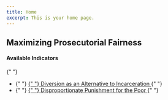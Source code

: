 ```yaml
---
title: Home
excerpt: This is your home page.
---
```



<Section py="2|4|8|10">
  <Container>
    <Grid col="1|2" gap="4|8|12" alignItems="center">
      <Flexbox
        flexDirection="column"
        alignItems="center|flex-start"
        textAlign="center|left"
      >
        <H2 m="0" fontWeight="extrabold" lineHeight="tight">
          Maximizing Prosecutorial Fairness
        </H2>
      </Flexbox>
      <P>
        <H4 m="0">Available Indicators </H4>{" "}
        <ul>
          <li>
            {" "}
            <a href="#diversion-as-an-alternative">
              {" "}
              Diversion as an Alternative to Incarceration
            </a>{" "}
          </li>
          <li>
            {" "}
            <a href="#disproportionate-punishment">
              {" "}
              Disproportionate Punishment for the Poor
            </a>{" "}
          </li>
        </ul>
      </P>
    </Grid>
  </Container>
</Section>

<Container>


<Section maxWidth="750px">


<!-- ### 8.2 -->

<DataWrapChart
  title="Diversion as an Alternative to Incarceration"
  src="https://datawrapper.dwcdn.net/Jnk2k/1/"
/>

<a name="diversion-as-an-alternative"> </a>

<DataWrapChart src="https://datawrapper.dwcdn.net/2Y65R/" />
<DataWrapChart src="https://datawrapper.dwcdn.net/rYXoJ/" />

<Box mb="20"> </Box>

<!-- ### 8.7 -->

<DataWrapChart
  title="Disproportionate Punishment for the Poor"
  src="https://datawrapper.dwcdn.net/y0Ri0/3/"
/>

<a name="disproportionate-punishment"> </a>

<DataWrapChart
  title="Diversion as an Alternative to Incarceration Chart"
  src="https://datawrapper.dwcdn.net/NamO0/"
/>

</Section>


</Container>

